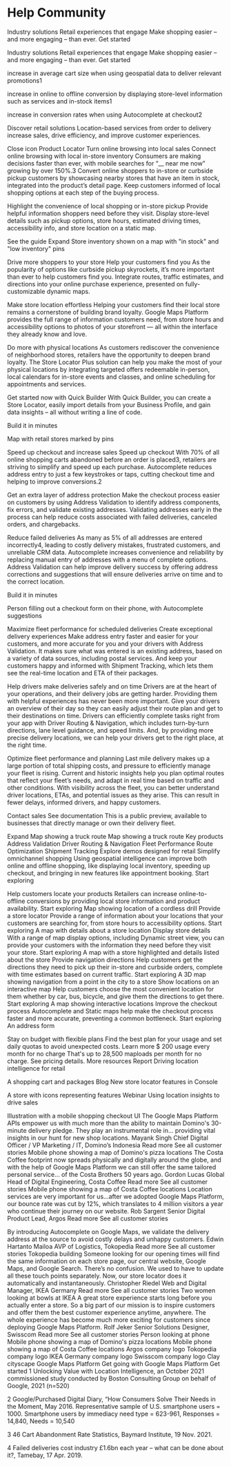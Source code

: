 # Help Community


Industry solutions
Retail experiences that engage
Make shopping easier – and more engaging – than ever.
Get started

Industry solutions
Retail experiences that engage
Make shopping easier – and more engaging – than ever.
Get started

increase in average cart size
when using geospatial data to deliver relevant promotions1

increase in online to offline conversion
by displaying store-level information such as services and in-stock items1

increase in conversion rates
when using Autocomplete at checkout2

Discover retail solutions
Location-based services from order to delivery increase sales, drive efficiency, and improve customer experiences.

Close icon
Product Locator
Turn online browsing into local sales
Connect online browsing with local in-store inventory
Consumers are making decisions faster than ever, with mobile searches for “__ near me now” growing by over 150%.3 Convert online shoppers to in-store or curbside pickup customers by showcasing nearby stores that have an item in stock, integrated into the product’s detail page. Keep customers informed of local shopping options at each step of the buying process.

Highlight the convenience of local shopping or in-store pickup
Provide helpful information shoppers need before they visit. Display store-level details such as pickup options, store hours, estimated driving times, accessibility info, and store location on a static map.

See the guide
Expand
Store inventory shown on a map with "in stock" and "low inventory" pins

Drive more shoppers to your store
Help your customers find you
As the popularity of options like curbside pickup skyrockets, it’s more important than ever to help customers find you. Integrate routes, traffic estimates, and directions into your online purchase experience, presented on fully-customizable dynamic maps.

Make store location effortless
Helping your customers find their local store remains a cornerstone of building brand loyalty. Google Maps Platform provides the full range of information customers need, from store hours and accessibility options to photos of your storefront — all within the interface they already know and love.

Do more with physical locations
As customers rediscover the convenience of neighborhood stores, retailers have the opportunity to deepen brand loyalty. The Store Locator Plus solution can help you make the most of your physical locations by integrating targeted offers redeemable in-person, local calendars for in-store events and classes, and online scheduling for appointments and services.

Get started now with Quick Builder
With Quick Builder, you can create a Store Locator, easily import details from your Business Profile, and gain data insights – all without writing a line of code.

Build it in minutes

Map with retail stores marked by pins

Speed up checkout and increase sales
Speed up checkout
With 70% of all online shopping carts abandoned before an order is placed3, retailers are striving to simplify and speed up each purchase. Autocomplete reduces address entry to just a few keystrokes or taps, cutting checkout time and helping to improve conversions.2

Get an extra layer of address protection
Make the checkout process easier on customers by using Address Validation to identify address components, fix errors, and validate existing addresses. Validating addresses early in the process can help reduce costs associated with failed deliveries, canceled orders, and chargebacks.

Reduce failed deliveries
As many as 5% of all addresses are entered incorrectly4, leading to costly delivery mistakes, frustrated customers, and unreliable CRM data. Autocomplete increases convenience and reliability by replacing manual entry of addresses with a menu of complete options. Address Validation can help improve delivery success by offering address corrections and suggestions that will ensure deliveries arrive on time and to the correct location.

Build it in minutes

Person filling out a checkout form on their phone, with Autocomplete suggestions


Maximize fleet performance for scheduled deliveries
Create exceptional delivery experiences
Make address entry faster and easier for your customers, and more accurate for you and your drivers with Address Validation. It makes sure what was entered is an existing address, based on a variety of data sources, including postal services. And keep your customers happy and informed with Shipment Tracking, which lets them see the real-time location and ETA of their packages.

Help drivers make deliveries safely and on time
Drivers are at the heart of your operations, and their delivery jobs are getting harder. Providing them with helpful experiences has never been more important. Give your drivers an overview of their day so they can easily adjust their route plan and get to their destinations on time. Drivers can efficiently complete tasks right from your app with Driver Routing & Navigation, which includes turn-by-turn directions, lane level guidance, and speed limits. And, by providing more precise delivery locations, we can help your drivers get to the right place, at the right time.

Optimize fleet performance and planning
Last mile delivery makes up a large portion of total shipping costs, and pressure to efficiently manage your fleet is rising. Current and historic insights help you plan optimal routes that reflect your fleet’s needs, and adapt in real time based on traffic and other conditions. With visibility across the fleet, you can better understand driver locations, ETAs, and potential issues as they arise. This can result in fewer delays, informed drivers, and happy customers.

Contact sales
See documentation
This is a public preview, available to businesses that directly manage or own their delivery fleet.

Expand
Map showing a truck route
Map showing a truck route
Key products
Address Validation
Driver Routing & Navigation
Fleet Performance
Route Optimization
Shipment Tracking
Explore demos designed for retail
Simplify omnichannel shopping
Using geospatial intelligence can improve both online and offline shopping, like displaying local inventory, speeding up checkout, and bringing in new features like appointment booking.
Start exploring

Help customers locate your products
Retailers can increase online-to-offline conversions by providing local store information and product availability.
Start exploring
Map showing location of a cordless drill
Provide a store locator
Provide a range of information about your locations that your customers are searching for, from store hours to accessibility options.
Start exploring
A map with details about a store location
Display store details
With a range of map display options, including Dynamic street view, you can provide your customers with the information they need before they visit your store.
Start exploring
A map with a store highlighted and details listed about the store
Provide navigation directions
Help customers get the directions they need to pick up their in-store and curbside orders, complete with time estimates based on current traffic.
Start exploring
A 3D map showing navigation from a point in the city to a store
Show locations on an interactive map
Help customers choose the most convenient location for them whether by car, bus, bicycle, and give them the directions to get there.
Start exploring
A map showing interactive locations
Improve the checkout process
Autocomplete and Static maps help make the checkout process faster and more accurate, preventing a common bottleneck.
Start exploring
An address form

Stay on budget with flexible plans
Find the best plan for your usage and set daily quotas to avoid unexpected costs.
Learn more
$
200
usage every month for no charge
That's up to 28,500 maploads per month for no charge. See pricing details.
More resources
Report
Driving location intelligence for retail

A shopping cart and packages
Blog
New store locator features in Console

A store with icons representing features
Webinar
Using location insights to drive sales

Illustration with a mobile shopping checkout UI
The Google Maps Platform APIs empower us with much more than the ability to maintain Domino's 30-minute delivery pledge. They play an instrumental role in… providing vital insights in our hunt for new shop locations.
Mayank Singh
Chief Digital Officer / VP Marketing / IT, Domino’s Indonesia
Read more
See all customer stories
Mobile phone showing a map of Domino's pizza locations
The Costa Coffee footprint now spreads physically and digitally around the globe, and with the help of Google Maps Platform we can still offer the same tailored personal service… of the Costa Brothers 50 years ago.
Gordon Lucas
Global Head of Digital Engineering, Costa Coffee
Read more
See all customer stories
Mobile phone showing a map of Costa Coffee locations
Location services are very important for us...after we adopted Google Maps Platform, our bounce rate was cut by 12%, which translates to 4 million visitors a year who continue their journey on our website.
Rob Sargent
Senior Digital Product Lead, Argos
Read more
See all customer stories

By introducing Autocomplete on Google Maps, we validate the delivery address at the source to avoid costly delays and unhappy customers.
Edwin Hartanto Mailoa
AVP of Logistics, Tokopedia
Read more
See all customer stories
Tokopedia building
Someone looking for our opening times will find the same information on each store page, our central website, Google Maps, and Google Search. There’s no confusion. We used to have to update all these touch points separately. Now, our store locator does it automatically and instantaneously.
Christopher Riedel
Web and Digital Manager, IKEA Germany
Read more
See all customer stories
Two women looking at bowls at IKEA
A great store experience starts long before you actually enter a store. So a big part of our mission is to inspire customers and offer them the best customer experience anytime, anywhere. The whole experience has become much more exciting for customers since deploying Google Maps Platform.
Rolf Jeker
Senior Solutions Designer, Swisscom
Read more
See all customer stories
Person looking at phone
Mobile phone showing a map of Domino's pizza locations
Mobile phone showing a map of Costa Coffee locations
Argos company logo
Tokopedia company logo
IKEA Germany company logo
Swisscom company logo
Clay cityscape
Google Maps Platform
Get going with Google Maps Platform
Get started
1 Unlocking Value with Location Intelligence, an October 2021 commissioned study conducted by Boston Consulting Group on behalf of Google, 2021 (n=520)

2 Google/Purchased Digital Diary, “How Consumers Solve Their Needs in the Moment, May 2016. Representative sample of U.S. smartphone users = 1000. Smartphone users by immediacy need type = 623-961, Responses = 14,840, Needs = 10,540

3 46 Cart Abandonment Rate Statistics, Baymard Institute, 19 Nov. 2021.

4 Failed deliveries cost industry £1.6bn each year – what can be done about it?, Tamebay, 17 Apr. 2019.